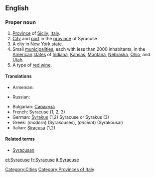 ==English==
{{wikipedia}}

===Proper noun===
{{en-proper noun}}

# [[province|Province]] of [[Sicily]], [[Italy]].
# [[city|City]] and [[port]] in the [[province]] of Syracuse.
# A city in [[New York|New York state]].
# Small [[municipality|municipalities]], each with less than 2000 inhabitants, in the [[United States|American]] [[state]]s of [[Indiana]], [[Kansas]], [[Montana]], [[Nebraska]], [[Ohio]], and [[Utah]].
# A type of [[red wine]].

====Translations====
{{trans-top|city and port in the province of Syracuse}}
* Armenian: {{t|hy|Սիրակուզա|tr=Sirakuza|sc=Armn}}
{{trans-mid}}
* Russian: {{t|ru|Сиракузы|p|tr=Sirakúzy|sc=Cyrl}}
{{trans-bottom}}
*Bulgarian: [[Сиракуза]]
*French: Syracuse (1, 2, 3)
*German: [[Syrakus]] (1,2) Syracuse or Syrakus (3)
*Greek: (''modern'') [[ ]] (Syrakouses), (''ancient'') [[ ]] (Syrakousai)
*Italian: [[Siracusa]] (1,2)

====Related terms====
*[[Syracusan]]

[[Category:Cities]]
[[Category:Provinces of Italy]] 

[[et:Syracuse]]
[[fr:Syracuse]]
[[it:Syracuse]]